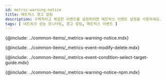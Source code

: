 ```yaml
---
id: metric-warning-notice
title: 메트릭스 경고 알림
description: 구체적이고 복잡한 이벤트를 설정하려면 메트릭스 이벤트 설정을 사용하세요.
tags: [ 네트워크 성능 모니터링, 경고 알림, 메트릭스 이벤트 ]
---
```



{@include: ../common-items/_metrics-warning-notice.mdx} 

<!-- 복합 메트릭스 미지원 {@include: ../common-items/_composite-metrics-warning-notice.mdx} -->

{@include: ../common-items/_metrics-event-modify-delete.mdx}

{@include: ../common-items/_metrics-event-condition-select-target-guide.mdx}

{@include: ../common-items/_metrics-warning-notice-npm.mdx} 